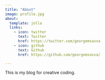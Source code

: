 ```yaml
---
title: "About"
image: profile.jpg
about:
  template: jolla
  links:
    - icon: twitter
      text: Twitter
      href: https://twitter.com/georgemsavva
    - icon: github
      text: Github
      href: https://github.com/georgemsavva/

---
```


This is my blog for creative coding.